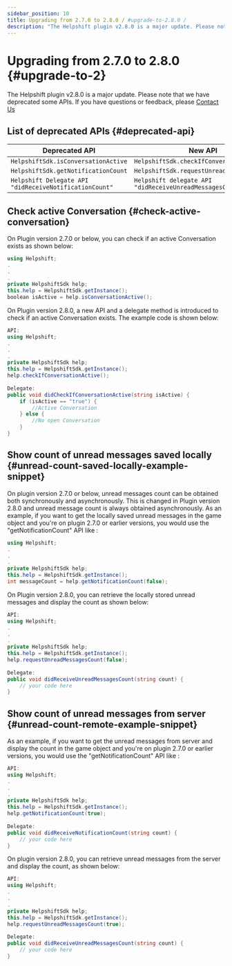 ```yaml
---
sidebar_position: 10
title: Upgrading from 2.7.0 to 2.8.0 / #upgrade-to-2.8.0 /
description: "The Helpshift plugin v2.8.0 is a major update. Please note that we have deprecated some APIs. If you have questions or feedback, please Contact Us"
---
```




# Upgrading from 2.7.0 to 2.8.0 {#upgrade-to-2}

<Intro>

The Helpshift plugin v2.8.0 is a major update. Please note that we have deprecated some APIs. If you have questions or feedback, please <a href="https://support.helpshift.com/kb/contact/" target="_blank">Contact Us</a>


</Intro>


## List of deprecated APIs {#deprecated-api}
| Deprecated API | New API |
|----------------|---------|
| `HelpshiftSdk.isConversationActive`   | `HelpshiftSdk.checkIfConversationActive`  |
| `HelpshiftSdk.getNotificationCount`   | `HelpshiftSdk.requestUnreadMessagesCount` |
| `Helpshift Delegate API "didReceiveNotificationCount"` | `Helpshift delegate API "didReceiveUnreadMessagesCount"`   |

## Check active Conversation {#check-active-conversation}

On Plugin version 2.7.0 or below, you can check if an active Conversation exists as shown below:
```csharp
using Helpshift;
.
.
.
private HelpshiftSdk help;
this.help = HelpshiftSdk.getInstance();
boolean isActive = help.isConversationActive();
```

On Plugin version 2.8.0, a new API and a delegate method is introduced to check if an active Conversation exists. The example code is shown below:

```csharp
API:
using Helpshift;
.
.
.
private HelpshiftSdk help;
this.help = HelpshiftSdk.getInstance();
help.checkIfConversationActive();
 
Delegate:
public void didCheckIfConversationActive(string isActive) {
    if (isActive == "true") {
        //Active Conversation
    } else {
        //No open Conversation
    }
}
```

## Show count of unread messages saved locally {#unread-count-saved-locally-example-snippet}

On plugin version 2.7.0 or below, unread messages count can be obtained both synchronously and asynchronously. This is changed in Plugin version 2.8.0 and unread message count is always obtained asynchronously.
As an example, if you want to get the locally saved unread messages in the game object and you're on plugin 2.7.0 or earlier versions, you would use the "getNotificationCount" API like :
```csharp
using Helpshift;
.
.
.
private HelpshiftSdk help;
this.help = HelpshiftSdk.getInstance();
int messageCount = help.getNotificationCount(false);
```

On Plugin version 2.8.0, you can retrieve the locally stored unread messages and display the count as shown below:
```csharp
API:
using Helpshift;
.
.
.
private HelpshiftSdk help;
this.help = HelpshiftSdk.getInstance();
help.requestUnreadMessagesCount(false);
 
Delegate:
public void didReceiveUnreadMessagesCount(string count) {
    // your code here
}
```

## Show count of unread messages from server {#unread-count-remote-example-snippet}

As an example, if you want to get the unread messages from server and display the count in the game object and you're on plugin 2.7.0 or earlier versions, you would use the "getNotificationCount" API like :
```csharp
API:
using Helpshift;
.
.
.
private HelpshiftSdk help;
this.help = HelpshiftSdk.getInstance();
help.getNotificationCount(true);
 
Delegate:
public void didReceiveNotificationCount(string count) {
    // your code here
}
```

On plugin version 2.8.0, you can retrieve unread messages from the server and display the count, as shown below:
```csharp
API:
using Helpshift;
.
.
.
private HelpshiftSdk help;
this.help = HelpshiftSdk.getInstance();
help.requestUnreadMessagesCount(true);
 
Delegate:
public void didReceiveUnreadMessagesCount(string count) {
    // your code here
}
```
